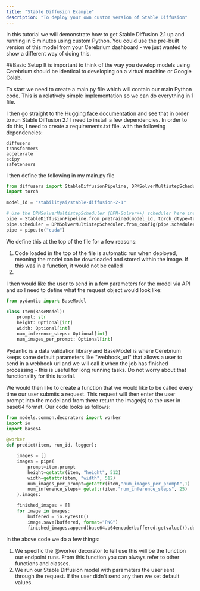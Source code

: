 ```yaml
---
title: "Stable Diffusion Example"
description: "To deploy your own custom version of Stable Diffusion"
---
```


In this tutorial we will demonstrate how to get Stable Diffusion 2.1 up and running in 5 minutes using custom Python. You could use the pre-built
version of this model from your Cerebrium dashboard - we just wanted to show a different way of doing this.

##Basic Setup
It is important to think of the way you develop models using Cerebrium should be identical to developing on a virtual machine or Google Colab.

To start we need to create a main.py file which will contain our main Python code. This is a relatively simple implementation so we can do everything in 1 file.

I then go straight to the [Hugging face documentation](https://huggingface.co/stabilityai/stable-diffusion-2-1) and see that in order to run Stable Diffusion 2.1
I need to install a few dependencies. In order to do this, I need to create a requirements.txt file. with the following dependencies: 

```
diffusers
transformers
accelerate
scipy
safetensors
```

I then define the following in my main.py file

```python
from diffusers import StableDiffusionPipeline, DPMSolverMultistepScheduler
import torch

model_id = "stabilityai/stable-diffusion-2-1"

# Use the DPMSolverMultistepScheduler (DPM-Solver++) scheduler here instead
pipe = StableDiffusionPipeline.from_pretrained(model_id, torch_dtype=torch.float16)
pipe.scheduler = DPMSolverMultistepScheduler.from_config(pipe.scheduler.config)
pipe = pipe.to("cuda")
```

We define this at the top of the file for a few reasons:
1. Code loaded in the top of the file is automatic run when deployed, meaning the model can be downloaded and stored within the image. If this was in a function,
it would not be called
2. 

I then would like the user to send in a few parameters for the model via API and so I need to define what the request object would look like:

```python
from pydantic import BaseModel

class Item(BaseModel):
    prompt: str
    height: Optional[int]
    width: Optional[int]
    num_inference_steps: Optional[int]
    num_images_per_prompt: Optional[int]

```

Pydantic is a data validation library and BaseModel is where Cerebrium keeps some default parameters like "webhook_url" that allows a user to send in a webhook url
and we will call it when the job has finished processing - this is useful for long running tasks. Do not worry about that functionality for this tutorial.

We would then like to create a function that we would like to be called every time our user submits a request. This request will then enter the user prompt into
the model and from there return the image(s) to the user in base64 format. Our code looks as follows:

```python
from models.common.decorators import worker
import io
import base64

@worker
def predict(item, run_id, logger):

    images = []
    images = pipe(
        prompt=item.prompt
        height=getattr(item, "height", 512)
        width=getattr(item, "width", 512)
        num_images_per_prompt=getattr(item,"num_images_per_prompt",1)
        num_inference_steps= getattr(item,"num_inference_steps", 25)
    ).images:

    finished_images = []
    for image in images:
        buffered = io.BytesIO()
        image.save(buffered, format="PNG")
        finished_images.append(base64.b64encode(buffered.getvalue()).decode("utf-8"))
```

In the above code we do a few things:
1. We specific the @worker decorator to tell use this will be the function our endpoint runs. From this function you can always refer to other functions and classes.
2. We run our Stable Diffusion model with parameters the user sent through the request. If the user didn't send any then we set default values.